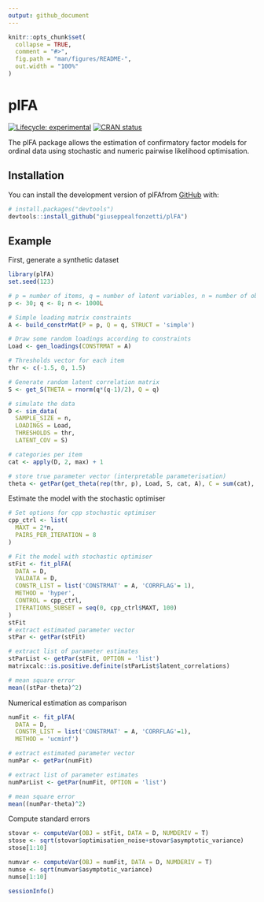 ```yaml
---
output: github_document
---
```


<!-- README.md is generated from README.Rmd. Please edit that file -->

```r
knitr::opts_chunk$set(
  collapse = TRUE,
  comment = "#>",
  fig.path = "man/figures/README-",
  out.width = "100%"
)
```

# plFA

<!-- badges: start -->
[![Lifecycle: experimental](https://img.shields.io/badge/lifecycle-experimental-orange.svg)](https://lifecycle.r-lib.org/articles/stages.html#experimental)
[![CRAN status](https://www.r-pkg.org/badges/version/plFA)](https://CRAN.R-project.org/package=plFA)
<!-- badges: end -->

The plFA package allows the estimation of confirmatory factor models for ordinal data using stochastic and numeric pairwise likelihood optimisation. 

## Installation

You can install the development version of plFAfrom [GitHub](https://github.com/) with:

``` r
# install.packages("devtools")
devtools::install_github("giuseppealfonzetti/plFA")
```

## Example

First, generate a synthetic dataset

```r
library(plFA)
set.seed(123)

# p = number of items, q = number of latent variables, n = number of observations
p <- 30; q <- 8; n <- 1000L

# Simple loading matrix constraints
A <- build_constrMat(P = p, Q = q, STRUCT = 'simple')

# Draw some random loadings according to constraints
Load <- gen_loadings(CONSTRMAT = A)

# Thresholds vector for each item
thr <- c(-1.5, 0, 1.5)

# Generate random latent correlation matrix
S <- get_S(THETA = rnorm(q*(q-1)/2), Q = q)

# simulate the data
D <- sim_data(
  SAMPLE_SIZE = n,
  LOADINGS = Load,
  THRESHOLDS = thr,
  LATENT_COV = S)

# categories per item
cat <- apply(D, 2, max) + 1

# store true parameter vector (interpretable parameterisation)
theta <- getPar(get_theta(rep(thr, p), Load, S, cat, A), C = sum(cat), P = p, Q = q, CONSTRMAT = A)
```

Estimate the model with the stochastic optimiser

```r

# Set options for cpp stochastic optimiser
cpp_ctrl <- list(
  MAXT = 2*n,
  PAIRS_PER_ITERATION = 8
)

# Fit the model with stochastic optimiser
stFit <- fit_plFA(
  DATA = D,
  VALDATA = D,
  CONSTR_LIST = list('CONSTRMAT' = A, 'CORRFLAG'= 1),
  METHOD = 'hyper',
  CONTROL = cpp_ctrl,
  ITERATIONS_SUBSET = seq(0, cpp_ctrl$MAXT, 100)
)
stFit
# extract estimated parameter vector
stPar <- getPar(stFit)

# extract list of parameter estimates
stParList <- getPar(stFit, OPTION = 'list')
matrixcalc::is.positive.definite(stParList$latent_correlations)

# mean square error
mean((stPar-theta)^2)
```

Numerical estimation as comparison
```r
numFit <- fit_plFA(
  DATA = D,
  CONSTR_LIST = list('CONSTRMAT' = A, 'CORRFLAG'=1),
  METHOD = 'ucminf')

# extract estimated parameter vector
numPar <- getPar(numFit)

# extract list of parameter estimates
numParList <- getPar(numFit, OPTION = 'list')

# mean square error
mean((numPar-theta)^2)
```

Compute standard errors
```r
stovar <- computeVar(OBJ = stFit, DATA = D, NUMDERIV = T)
stose <- sqrt(stovar$optimisation_noise+stovar$asymptotic_variance)
stose[1:10]

```

```r

numvar <- computeVar(OBJ = numFit, DATA = D, NUMDERIV = T)
numse <- sqrt(numvar$asymptotic_variance)
numse[1:10]
```


```r
sessionInfo()
```

